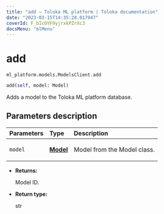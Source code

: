 ```yaml
---
title: "add — Toloka ML platform | Toloka documentation"
date: "2023-03-15T14:35:28.017947"
coverId: F_bIcOYF9yjrxkPZrXc3
docsMenu: "mlMenu"
---
```


# add

`ml_platform.models.ModelsClient.add`

```python
add(self, model: Model)
```

Adds a model to the Toloka ML platform database.

## Parameters description

| Parameters | Type | Description |
| :----------| :----| :-----------|
`model`|**[Model](/docs/toloka-ml/reference/ml_platform.models.Model)**|<p>Model from the Model class.</p>

* **Returns:**

  Model ID.

* **Return type:**

  str
